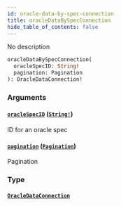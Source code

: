```yaml
---
id: oracle-data-by-spec-connection
title: oracleDataBySpecConnection
hide_table_of_contents: false
---
```



No description

```graphql
oracleDataBySpecConnection(
  oracleSpecID: String!
  pagination: Pagination
): OracleDataConnection!
```


### Arguments

#### [`oracleSpecID`](#) ([`String!`](/docs/testnet/graphql/scalars/string))

ID for an oracle spec


#### [`pagination`](#) ([`Pagination`](/docs/testnet/graphql/inputs/pagination))

Pagination


### Type

#### [`OracleDataConnection`](/docs/testnet/graphql/objects/oracle-data-connection)






